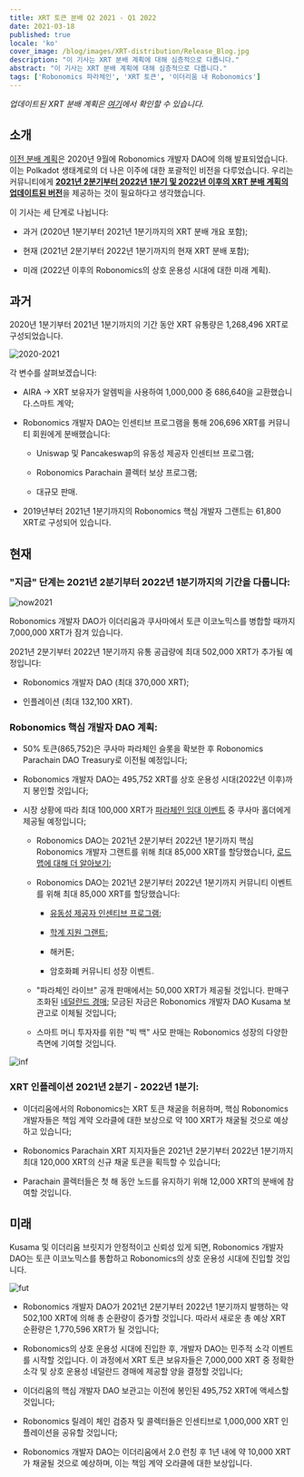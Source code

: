 ```yaml
---
title: XRT 토큰 분배 Q2 2021 - Q1 2022
date: 2021-03-18
published: true
locale: 'ko'
cover_image: /blog/images/XRT-distribution/Release_Blog.jpg
description: "이 기사는 XRT 분배 계획에 대해 심층적으로 다룹니다."
abstract: "이 기사는 XRT 분배 계획에 대해 심층적으로 다룹니다."
tags: ['Robonomics 파라체인', 'XRT 토큰', '이더리움 내 Robonomics']
---
```


*업데이트된 XRT 분배 계획은 [여기](https://robonomics.network/community#token)에서 확인할 수 있습니다.*

## 소개

[이전 분배 계획](https://ipfs.io/ipfs/QmZjzJbZDhs7B3YhtRkvdg4jp6qpfkVGB67w7vH2nJBUrE/Robonomics_token_Polkadot_KUSAMA_stage_details_september_2020.pdf)은 2020년 9월에 Robonomics 개발자 DAO에 의해 발표되었습니다. 이는 Polkadot 생태계로의 더 나은 이주에 대한 포괄적인 비전을 다루었습니다. 우리는 커뮤니티에게 <a href="https://ipfs.io/ipfs/QmYjv65UNTM3F7LFR1ESm5CVMLWYLagwtT7qGAsaBi47nY/releases_March'21_4v.pdf" target="_blank"><strong>2021년 2분기부터 2022년 1분기 및 2022년 이후의 XRT 분배 계획의 업데이트된 버전</strong></a>을 제공하는 것이 필요하다고 생각했습니다.

이 기사는 세 단계로 나뉩니다:

- 과거 (2020년 1분기부터 2021년 1분기까지의 XRT 분배 개요 포함);

- 현재 (2021년 2분기부터 2022년 1분기까지의 현재 XRT 분배 포함);

- 미래 (2022년 이후의 Robonomics의 상호 운용성 시대에 대한 미래 계획).

## 과거

2020년 1분기부터 2021년 1분기까지의 기간 동안 XRT 유통량은 1,268,496 XRT로 구성되었습니다.

![2020-2021](/blog/images/XRT-distribution/CircNow.png)

각 변수를 살펴보겠습니다:
- AIRA -> XRT 보유자가 알렘빅을 사용하여 1,000,000 중 686,640을 교환했습니다.스마트 계약;

- Robonomics 개발자 DAO는 인센티브 프로그램을 통해 206,696 XRT를 커뮤니티 회원에게 분배했습니다:

  - Uniswap 및 Pancakeswap의 유동성 제공자 인센티브 프로그램;

  - Robonomics Parachain 콜렉터 보상 프로그램;

  - 대규모 판매.

- 2019년부터 2021년 1분기까지의 Robonomics 핵심 개발자 그랜트는 61,800 XRT로 구성되어 있습니다.


## 현재

### "지금" 단계는 2021년 2분기부터 2022년 1분기까지의 기간을 다룹니다:

![now2021](/blog/images/XRT-distribution/Total2021.png)

Robonomics 개발자 DAO가 이더리움과 쿠사마에서 토큰 이코노믹스를 병합할 때까지 7,000,000 XRT가 잠겨 있습니다.

2021년 2분기부터 2022년 1분기까지 유통 공급량에 최대 502,000 XRT가 추가될 예정입니다:

  - Robonomics 개발자 DAO (최대 370,000 XRT);

  - 인플레이션 (최대 132,100 XRT).

### Robonomics 핵심 개발자 DAO 계획:
- 50% 토큰(865,752)은 쿠사마 파라체인 슬롯을 확보한 후 Robonomics Parachain DAO Treasury로 이전될 예정입니다;

- Robonomics 개발자 DAO는 495,752 XRT를 상호 운용성 시대(2022년 이후)까지 봉인할 것입니다;

- 시장 상황에 따라 최대 100,000 XRT가 [파라체인 임대 이벤트](https://robonomics.network/blog/robonomics-parachain-lease-offering/) 중 쿠사마 홀더에게 제공될 예정입니다;

  - Robonomics DAO는 2021년 2분기부터 2022년 1분기까지 핵심 Robonomics 개발자 그랜트를 위해 최대 85,000 XRT를 할당했습니다, [로드맵에 대해 더 알아보기](https://robonomics.network/blog/roadmap-2021/);

  - Robonomics DAO는 2021년 2분기부터 2022년 1분기까지 커뮤니티 이벤트를 위해 최대 85,000 XRT를 할당했습니다:

    - [유동성 제공자 인센티브 프로그램](https://www.robonomics.events/#/liquidity);

    - [학계 지원 그랜트](https://robonomics.network/land/support-academia/);

    - 해커톤;

    - 암호화폐 커뮤니티 성장 이벤트.

  - "파라체인 라이브" 공개 판매에서는 50,000 XRT가 제공될 것입니다. 판매구조화된 [네덜란드 경매](https://www.investopedia.com/terms/d/dutchauction.asp#:~:text=A%20Dutch%20auction%20is%20a,terms%20of%20quantity%20and%20price.); 모금된 자금은 Robonomics 개발자 DAO Kusama 보관고로 이체될 것입니다;

  - 스마트 머니 투자자를 위한 "빅 백" 사모 판매는 Robonomics 성장의 다양한 측면에 기여할 것입니다.

![inf](/blog/images/XRT-distribution/Inflation.png)

### XRT 인플레이션 2021년 2분기 - 2022년 1분기:

- 이더리움에서의 Robonomics는 XRT 토큰 채굴을 허용하며, 핵심 Robonomics 개발자들은 책임 계약 오라클에 대한 보상으로 약 100 XRT가 채굴될 것으로 예상하고 있습니다;

- Robonomics Parachain XRT 지지자들은 2021년 2분기부터 2022년 1분기까지 최대 120,000 XRT의 신규 채굴 토큰을 획득할 수 있습니다;

- Parachain 콜렉터들은 첫 해 동안 노드를 유지하기 위해 12,000 XRT의 분배에 참여할 것입니다.

## 미래

Kusama 및 이더리움 브릿지가 안정적이고 신뢰성 있게 되면, Robonomics 개발자 DAO는 토큰 이코노믹스를 통합하고 Robonomics의 상호 운용성 시대에 진입할 것입니다.

![fut](/blog/images/XRT-distribution/TotalAmount.png)

- Robonomics 개발자 DAO가 2021년 2분기부터 2022년 1분기까지 발행하는 약 502,100 XRT에 의해 총 순환량이 증가할 것입니다. 따라서 새로운 총 예상 XRT 순환량은 1,770,596 XRT가 될 것입니다;

- Robonomics의 상호 운용성 시대에 진입한 후, 개발자 DAO는 민주적 소각 이벤트를 시작할 것입니다. 이 과정에서 XRT 토큰 보유자들은 7,000,000 XRT 중 정확한 소각 및 상호 운용성 네덜란드 경매에 제공할 양을 결정할 것입니다;

- 이더리움의 핵심 개발자 DAO 보관고는 이전에 봉인된 495,752 XRT에 액세스할 것입니다;

- Robonomics 릴레이 체인 검증자 및 콜렉터들은 인센티브로 1,000,000 XRT 인플레이션을 공유할 것입니다;

- Robonomics 개발자 DAO는 이더리움에서 2.0 런칭 후 1년 내에 약 10,000 XRT가 채굴될 것으로 예상하며, 이는 책임 계약 오라클에 대한 보상입니다.
